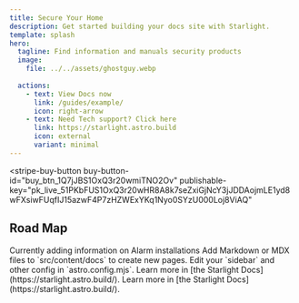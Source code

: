 ```yaml
---
title: Secure Your Home
description: Get started building your docs site with Starlight.
template: splash
hero:
  tagline: Find information and manuals security products
  image:
    file: ../../assets/ghostguy.webp
	
  actions:
    - text: View Docs now
      link: /guides/example/
      icon: right-arrow
    - text: Need Tech support? Click here
      link: https://starlight.astro.build
      icon: external
      variant: minimal
---
```



<script async
  src="https://js.stripe.com/v3/buy-button.js">
</script>

<stripe-buy-button
  buy-button-id="buy_btn_1Q7jJBS1OxQ3r20wmiTNO2Ov"
  publishable-key="pk_live_51PKbFUS1OxQ3r20wHR8A8k7seZxiGjNcY3jJDDAojmLE1yd8wFXsiwFUqfIJ15azwF4P7zHZWExYKq1Nyo0SYzU000Loj8ViAQ"
>
</stripe-buy-button>

## Road Map

<CardGrid >
	<Card title="Update alarm content" icon="pencil">
		Currently adding information on Alarm installations
	</Card>
	<Card title="Add new content" icon="add-document">
		Add Markdown or MDX files to `src/content/docs` to create new pages.
	</Card>
	<Card title="Configure your site" icon="setting">
		Edit your `sidebar` and other config in `astro.config.mjs`.
	</Card>
	<Card title="Read the docs" icon="open-book">
		Learn more in [the Starlight Docs](https://starlight.astro.build/).
	</Card>
	<Card title="Support Us" icon="open-book">
		Learn more in [the Starlight Docs](https://starlight.astro.build/).
	</Card>
</CardGrid>

